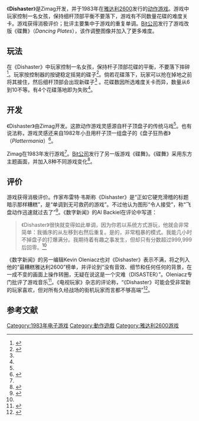 {{NoteTA
| G1=Games
}}
{{Infobox video game
| title=Dishaster
| image=
| caption=
| platforms=[[雅达利2600|雅达利2600]]
| developer=Zimag
| publisher=Zimag
| released=1983年
| modes=[[单人电子游戏|单人]]
| genre=[[动作游戏|动作]]
}}

《'''Dishaster'''》是Zimag开发，并于1983年在[[雅达利2600|雅达利2600]]发行的[[动作游戏|动作游戏]]。游戏中玩家控制一名女孩，保持细杆顶部{{le|花碟|Spinning plate}}平衡不要落下，游戏有不同数量花碟的难度关卡。游戏获得消极评价；批评主要集中于游戏的重复单调。[[Bit公司|Bit公司]]发行了游戏改版《碟舞》（''Dancing Plates''），该作调整图像并加入了更多难度。

== 玩法 ==

在《Dishaster》中玩家控制一名女孩，保持杆子顶部花碟的平衡，不要落下摔碎<ref name="Weiss">{{cite web|last1=Weiss|first1=Brett Alan|title=Dishaster|url=http://www.allgame.com/game.php?id=9353|website=[[Allgame|Allgame]]|accessdate=June 6, 2014|deadurl=yes|archiveurl=https://web.archive.org/web/20141211142749/http://www.allgame.com/game.php?id=9353|archivedate=2014年12月11日}}</ref>。玩家按控制器的按键稳定摇晃的碟子<ref name="inst">{{cite book|title=Dishaster instruction booklet|date=1983|publisher=Zimag|page=2|url=http://atariage.com/manual_html_page.html?SoftwareLabelID=142|access-date=2015-02-14|archive-url=https://web.archive.org/web/20150214163725/http://atariage.com/manual_html_page.html?SoftwareLabelID=142|archive-date=2015-02-14|dead-url=yes}}</ref>。倘若花碟落下，玩家可以抢在掉地之前将其接住，然后细杆顶部会出现新碟子<ref name="Weiss" /> 。花碟数因所选难度关卡而异，数量从6到10不等。有4个花碟落地即为失败<ref name="inst" />。

== 开发 ==

《Dishaster》由Zimag开发。这款动作游戏灵感源自杆子顶盘子的传统马戏<ref name="Weiss" />。也有说法称，游戏灵感还来自1982年小丑用杆子顶一组盘子的《盘子狂热者》（''Plattermania''）<ref>{{cite web|last1=Weiss|first1=Brett Alan|title=Plattermania|url=http://www.allgame.com/game.php?id=42309&tab=overview|website=[[Allgame|Allgame]]|accessdate=June 6, 2014|archive-date=2014-11-15|archive-url=https://web.archive.org/web/20141115222613/http://www.allgame.com/game.php?id=42309&tab=overview|dead-url=no}}</ref>。

Zimag在1983年发行游戏<ref name="Weiss" />。[[Bit公司|Bit公司]]发行了另一版游戏《碟舞》。《碟舞》采用东方主题画面，并加入8种不同游戏变化<ref name="digitpress">{{cite journal|title=Dishaster|journal=Digital Press|date=Summer 1996|issue=31|pages=29–30|url=https://archive.org/stream/Digital_Press_Issue_31_1996-07_Santulli_Joe_US#page/n29/mode/2up|accessdate=June 6, 2014}}</ref>。

== 评价 ==

游戏获得消极评价。作家布雷特·韦斯称《Dishaster》是“正如它硬充滑稽的标题暗示那样糟糕”，是“单调到无可救药的游戏”。不过他认为图形“令人接受”，称“飞盘动作迅速就过去了”<ref>{{cite book|last1=Weiss|first1=Brett|title=Classic Home Video Games, 1972–1984: A Complete Reference Guide|date=March 7, 2012|publisher=McFarland|page=53|url=http://books.google.co.uk/books?id=BzxTtml8Jq4C&pg=PA53|access-date=2015-02-14|archive-date=2015-02-14|archive-url=https://web.archive.org/web/20150214164650/http://books.google.co.uk/books?id=BzxTtml8Jq4C&pg=PA53|dead-url=no}}</ref>。《数字新闻》的Al Backiel在评论中写道：<blockquote>《Dishaster》很快就变得如此单调，因为你若以系统方式游玩，他就会非常简单：我循序的从左移到右然后重复。是的，非常粗暴的模式。我能几小时不掉盘子的打爆满分。我期待着有趣之事发生，但却只有分数超过999,999后回零。<ref name="digitpress" /></blockquote>

《数字新闻》的另一编辑Kevin Oleniacz也对《Dishaster》表示不满，将之列入他的“最糟糕雅达利2600”榜单，并评论到“没有音效、细节和任何任何的背景，在一成不变的画面上操作转圈，无疑在说这是一个灾难（DISASTER）”。Oleniacz专门批评了游戏音乐<ref>{{cite journal|title=The Worst of the Atari 2600|journal=Digital Press|date=September–October 1991|issue=1|page=5|url=https://archive.org/stream/Digital_Press_Issue_01_1991-09_Santulli_Joe_US#page/n3/mode/2up|accessdate=June 6, 2014}}</ref>。《电视玩家》杂志的评论称，“《Dishaster》可能会受非常新的玩家喜欢，但对所有久经战场的街机玩家而言都不够高端”<ref>{{cite journal|title=Dishaster|journal=TV Gamer|date=June 1983|page=22|url=https://archive.org/stream/TV_Gamer_1983-06_Boytonbrook_GB#page/n21/mode/2up|accessdate=June 6, 2014}}</ref>。

== 参考文献 ==
{{Reflist}}

{{Portal bar|电子游戏}}

{{DEFAULTSORT:Dishaster}}
[[Category:1983年电子游戏|Category:1983年电子游戏]]
[[Category:動作遊戲|Category:動作遊戲]]
[[Category:雅达利2600游戏|Category:雅达利2600游戏]]